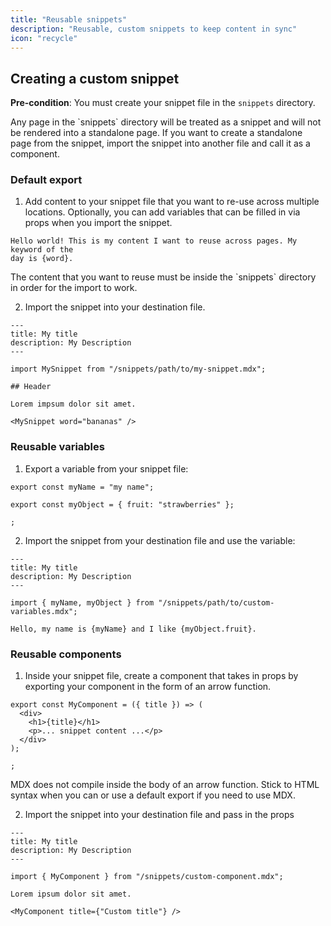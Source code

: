 ```yaml
---
title: "Reusable snippets"
description: "Reusable, custom snippets to keep content in sync"
icon: "recycle"
---
```



<SnippetIntro />

## Creating a custom snippet

**Pre-condition**: You must create your snippet file in the `snippets` directory.

<Note>
  Any page in the `snippets` directory will be treated as a snippet and will not
  be rendered into a standalone page. If you want to create a standalone page
  from the snippet, import the snippet into another file and call it as a
  component.

</Note>

### Default export

1. Add content to your snippet file that you want to re-use across multiple
   locations. Optionally, you can add variables that can be filled in via props
   when you import the snippet.

```mdx snippets/my-snippet.mdx
Hello world! This is my content I want to reuse across pages. My keyword of the
day is {word}.
```

<Warning>
  The content that you want to reuse must be inside the `snippets` directory in
  order for the import to work.

</Warning>

2. Import the snippet into your destination file.

```mdx destination-file.mdx
---
title: My title
description: My Description
---

import MySnippet from "/snippets/path/to/my-snippet.mdx";

## Header

Lorem impsum dolor sit amet.

<MySnippet word="bananas" />
```

### Reusable variables

1. Export a variable from your snippet file:

```mdx snippets/path/to/custom-variables.mdx
export const myName = "my name";

export const myObject = { fruit: "strawberries" };

;
```

2. Import the snippet from your destination file and use the variable:

```mdx destination-file.mdx
---
title: My title
description: My Description
---

import { myName, myObject } from "/snippets/path/to/custom-variables.mdx";

Hello, my name is {myName} and I like {myObject.fruit}.
```

### Reusable components

1. Inside your snippet file, create a component that takes in props by exporting
   your component in the form of an arrow function.

```mdx snippets/custom-component.mdx
export const MyComponent = ({ title }) => (
  <div>
    <h1>{title}</h1>
    <p>... snippet content ...</p>
  </div>
);

;
```

<Warning>
  MDX does not compile inside the body of an arrow function. Stick to HTML
  syntax when you can or use a default export if you need to use MDX.

</Warning>

2. Import the snippet into your destination file and pass in the props

```mdx destination-file.mdx
---
title: My title
description: My Description
---

import { MyComponent } from "/snippets/custom-component.mdx";

Lorem ipsum dolor sit amet.

<MyComponent title={"Custom title"} />
```
